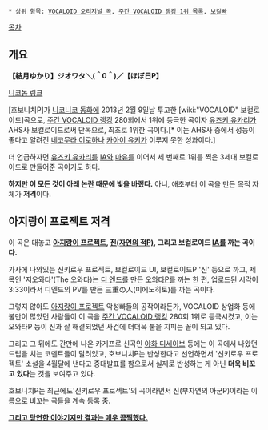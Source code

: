  * 상위 항목: [[VOCALOID 오리지널 곡]], [[주간 VOCALOID 랭킹 1위 목록]], [[보컬빠]]

[[목차]]

== 개요 ==
'''【結月ゆかり】ジオワタ＼(＾0＾)／【ほぼ日P】'''

[http://www.nicovideo.jp/watch/sm20036897 니코동 링크]

[호보니치P]가 [[니코니코 동화]]에 2013년 2월 9일날 투고한 [wiki:"VOCALOID" 보컬로이드]곡으로, [[주간 VOCALOID 랭킹]] 280회에서 1위에 등극한 곡이자 [[유즈키 유카리]]가 AHS사 보컬로이드로써 단독으로, 최초로 1위한 곡이다.[* 이는 AHS사 중에서 성능이 좋다고 알려진 [[네코무라 이로하]]나 [[카아이 유키]]가 이루지 못한 성과이다.] 

더 언급하자면 [[유즈키 유카리]]를 [[IA]]와 [[마유]]를 이어서 세 번째로 1위를 찍은 3세대 보컬로이드로 만들어준 곡이기도 하다.

'''하지만 이 모든 것이 아래 논란 때문에 빛을 바랬다.''' 아니, 애초부터 이 곡을 만든 목적 자체가 '''저격'''이다.

== 아지랑이 프로젝트 저격 ==
이 곡은 대놓고 '''[[아지랑이 프로젝트]], [[진(자연의 적P)]], 그리고 보컬로이드 [[IA]]를 까는 곡이다.'''

가사에 나와있는 신키로우 프로젝트, 보컬로이드 UI, 보컬로이드P '신' 등으로 까고, 제목인 '지오와타'(The 오와타)는 [[디 엔드]]를 만든 [[오와타P]]를 까는 한 편, 업로드된 시각이 3:33이라서 디엔드의 PV를 만든 三重の人(미에노히토)를 까는 곡이다.

그렇지 않아도 [[아지랑이 프로젝트]] 악성빠들의 공작이라든가, VOCALOID 상업화 등에 불만이 많았던 사람들이 이 곡을 [[주간 VOCALOID 랭킹]] 280회 1위로 등극시켰고, 이는 오와타P 등이 진과 잘 해결되었던 사건에 더더욱 불을 지피는 꼴이 되고 있다.

그리고 그 뒤에도 간만에 나온 카게프로 신곡인 [[야화 디세이브]] 등에는 이 곡에서 나왔던 드립을 치는 코멘트들이 달려있고, 호보니치P는 반성한다고 선언하면서 '신키로우 프로젝트' 소설을 4월달에 낸다고 중대발표를 함으로서 실제로 반성하는 게 아닌 '''더욱 비꼬고 있다'''는 것을 보여주고 있다.

호보니치P는 최근에도'신키로우 프로젝트'의 곡이라면서 신(부자연의 아군P)이라는 이름으로 비꼬는 곡들을 계속 등록 중.

'''[[VOCALOID/오와콘 위기론|그리고 당연한 이야기지만 결과는 매우 끔찍했다.]]'''
